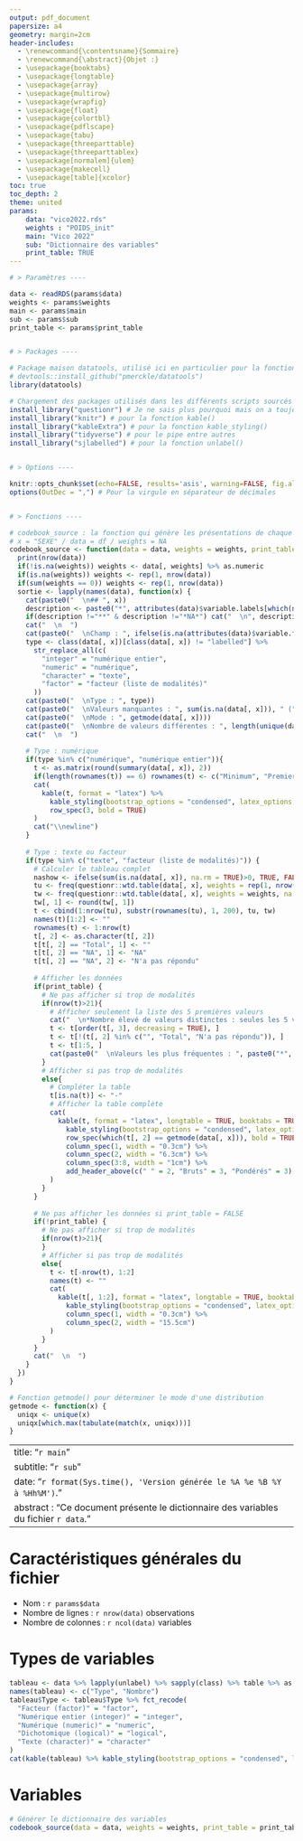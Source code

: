 ```yaml
---
output: pdf_document
papersize: a4
geometry: margin=2cm
header-includes:
  - \renewcommand{\contentsname}{Sommaire}
  - \renewcommand{\abstract}{Objet :}
  - \usepackage{booktabs}
  - \usepackage{longtable}
  - \usepackage{array}
  - \usepackage{multirow}
  - \usepackage{wrapfig}
  - \usepackage{float}
  - \usepackage{colortbl}
  - \usepackage{pdflscape}
  - \usepackage{tabu}
  - \usepackage{threeparttable}
  - \usepackage{threeparttablex}
  - \usepackage[normalem]{ulem}
  - \usepackage{makecell}
  - \usepackage[table]{xcolor}
toc: true
toc_depth: 2
theme: united
params:
    data: "vico2022.rds"
    weights : "POIDS_init"
    main: "Vico 2022"
    sub: "Dictionnaire des variables" 
    print_table: TRUE
---
```


```r


# > Paramètres ----

data <- readRDS(params$data)
weights <- params$weights
main <- params$main
sub <- params$sub
print_table <- params$print_table


# > Packages ----

# Package maison datatools, utilisé ici en particulier pour la fonction install_library()
# devtools::install_github("pmerckle/datatools")
library(datatools)

# Chargement des packages utilisés dans les différents scripts sourcés
install_library("questionr") # Je ne sais plus pourquoi mais on a toujours besoin du package questionr !
install_library("knitr") # pour la fonction kable()
install_library("kableExtra") # pour la fonction kable_styling()
install_library("tidyverse") # pour le pipe entre autres
install_library("sjlabelled") # pour la fonction unlabel()


# > Options ----

knitr::opts_chunk$set(echo=FALSE, results='asis', warning=FALSE, fig.align="center")
options(OutDec = ",") # Pour la virgule en séparateur de décimales


# > Fonctions ----

# codebook_source : la fonction qui génère les présentations de chaque variable du data frame
# x = "SEXE" / data = df / weights = NA
codebook_source <- function(data = data, weights = weights, print_table = TRUE) {
  print(nrow(data))
  if(!is.na(weights)) weights <- data[, weights] %>% as.numeric
  if(is.na(weights)) weights <- rep(1, nrow(data))
  if(sum(weights == 0)) weights <- rep(1, nrow(data))
  sortie <- lapply(names(data), function(x) {
    cat(paste0("  \n## ", x))
    description <- paste0("*", attributes(data)$variable.labels[which(names(data) == x)], "*")
    if(description !="**" & description !="*NA*") cat("  \n", description, " ")
    cat("  \n  ")
    cat(paste0("  \nChamp : ", ifelse(is.na(attributes(data)$variable.filters[which(names(data) == x)]), "Tous les répondants", attributes(data)$variable.filters[which(names(data) == x)]), "."))
    type <- class(data[, x])[class(data[, x]) != "labelled"] %>%
      str_replace_all(c(
        "integer" = "numérique entier",
        "numeric" = "numérique",
        "character" = "texte",
        "factor" = "facteur (liste de modalités)"
      ))
    cat(paste0("  \nType : ", type))
    cat(paste0("  \nValeurs manquantes : ", sum(is.na(data[, x])), " (", round(sum(is.na(data[, x]))/nrow(data)*100, digits = 1), "%)"))
    cat(paste0("  \nMode : ", getmode(data[, x])))
    cat(paste0("  \nNombre de valeurs différentes : ", length(unique(data[, x]))))
    cat("  \n  ")
    
    # Type : numérique
    if(type %in% c("numérique", "numérique entier")){
      t <- as.matrix(round(summary(data[, x]), 2))
      if(length(rownames(t)) == 6) rownames(t) <- c("Minimum", "Premier quartile", "Médiane", "Moyenne", "Troisième quartile", "Maximum") else rownames(t) <- c("Minimum", "Premier quartile", "Médiane", "Moyenne", "Troisième quartile", "Maximum", "Valeurs manquantes")
      cat(
        kable(t, format = "latex") %>%
          kable_styling(bootstrap_options = "condensed", latex_options = c("striped", "hold_position"), full_width = T) %>%
          row_spec(3, bold = TRUE)
      )
      cat("\\newline")
    }
    
    # Type : texte ou facteur
    if(type %in% c("texte", "facteur (liste de modalités)")) {
      # Calculer le tableau complet
      nashow <- ifelse(sum(is.na(data[, x]), na.rm = TRUE)>0, TRUE, FALSE)
      tu <- freq(questionr::wtd.table(data[, x], weights = rep(1, nrow(data)), na.show = nashow), total = TRUE)
      tw <- freq(questionr::wtd.table(data[, x], weights = weights, na.show = nashow), total = TRUE)
      tw[, 1] <- round(tw[, 1])
      t <- cbind(1:nrow(tu), substr(rownames(tu), 1, 200), tu, tw)
      names(t)[1:2] <- ""
      rownames(t) <- 1:nrow(t)
      t[, 2] <- as.character(t[, 2])
      t[t[, 2] == "Total", 1] <- ""
      t[t[, 2] == "NA", 1] <- "NA"
      t[t[, 2] == "NA", 2] <- "N'a pas répondu"
      
      # Afficher les données
      if(print_table) {
        # Ne pas afficher si trop de modalités
        if(nrow(t)>21){
          # Afficher seulement la liste des 5 premières valeurs
          cat("  \n*Nombre élevé de valeurs distinctes : seules les 5 valeurs distinctes les plus fréquentes sont indiquées pour information.*")
          t <- t[order(t[, 3], decreasing = TRUE), ]
          t <- t[!(t[, 2] %in% c("", "Total", "N'a pas répondu")), ]
          t <- t[1:5, ]
          cat(paste0("  \nValeurs les plus fréquentes : ", paste0("*", t[, 2], "* (", t[, 3], ifelse(t[, 3]>1, " occurrences)", " occurrence)"), collapse = " ; "), ".  "))
        }
        # Afficher si pas trop de modalités
        else{
          # Compléter la table
          t[is.na(t)] <- "-"
          # Afficher la table complète
          cat(
            kable(t, format = "latex", longtable = TRUE, booktabs = TRUE, align = c("l", "l", rep("r", 6))) %>% 
              kable_styling(bootstrap_options = "condensed", latex_options = c("striped", "hold_position"), full_width = F) %>%
              row_spec(which(t[, 2] == getmode(data[, x])), bold = TRUE) %>% # Mettre en gras le mode
              column_spec(1, width = "0.3cm") %>%
              column_spec(2, width = "6.3cm") %>%
              column_spec(3:8, width = "1cm") %>%
              add_header_above(c(" " = 2, "Bruts" = 3, "Pondérés" = 3))
          )
        }
      }
      
      # Ne pas afficher les données si print_table = FALSE
      if(!print_table) {
        # Ne pas afficher si trop de modalités
        if(nrow(t)>21){
        }
        # Afficher si pas trop de modalités
        else{
          t <- t[-nrow(t), 1:2]
          names(t) <- ""
          cat(
            kable(t[, 1:2], format = "latex", longtable = TRUE, booktabs = TRUE, align = "l", col.names = NULL) %>% 
              kable_styling(bootstrap_options = "condensed", latex_options = c("striped", "hold_position"), full_width = F) %>%
              column_spec(1, width = "0.3cm") %>%
              column_spec(2, width = "15.5cm")
          )
        }
      }
      cat("  \n  ")
    }
  })
}

# Fonction getmode() pour déterminer le mode d'une distribution
getmode <- function(x) {
  uniqx <- unique(x)
  uniqx[which.max(tabulate(match(x, uniqx)))]
}

```

---
title: "`r main`"
subtitle: "`r sub`"
date: "`r format(Sys.time(), 'Version générée le %A %e %B %Y à %Hh%M')`."
abstract : "Ce document présente le dictionnaire des variables du fichier `r data`."
---

\pagebreak

# Caractéristiques générales du fichier

* Nom : `r params$data`
* Nombre de lignes : `r nrow(data)` observations
* Nombre de colonnes : `r ncol(data)` variables

# Types de variables

```r

tableau <- data %>% lapply(unlabel) %>% sapply(class) %>% table %>% as.data.frame
names(tableau) <- c("Type", "Nombre")
tableau$Type <- tableau$Type %>% fct_recode(
  "Facteur (factor)" = "factor",
  "Numérique entier (integer)" = "integer",
  "Numérique (numeric)" = "numeric",
  "Dichotomique (logical)" = "logical",
  "Texte (character)" = "character"
)
cat(kable(tableau) %>% kable_styling(bootstrap_options = "condensed", latex_options = c("striped", "hold_position"), full_width = T))

```



\pagebreak

# Variables

```r

# Générer le dictionnaire des variables
codebook_source(data = data, weights = weights, print_table = print_table)

```


